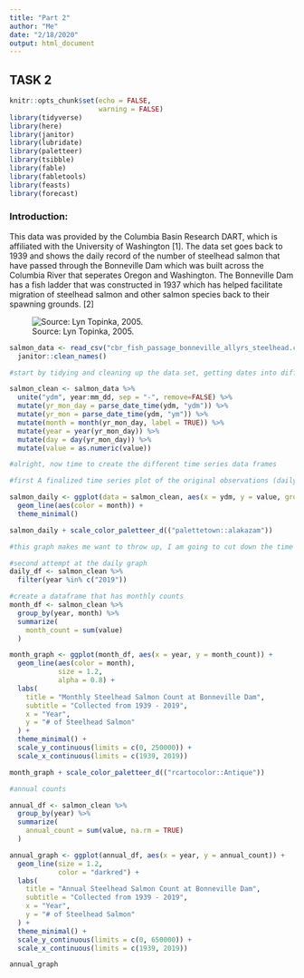 ---
title: "Part 2"
author: "Me"
date: "2/18/2020"
output: html_document
---
## **TASK 2**
```{r setup, include=FALSE}
knitr::opts_chunk$set(echo = FALSE,
                      warning = FALSE)
library(tidyverse)
library(here)
library(janitor)
library(lubridate)
library(paletteer)
library(tsibble)
library(fable)
library(fabletools)
library(feasts)
library(forecast)
```
### **Introduction:** 
This data was provided by the Columbia Basin Research DART, which is affiliated with the University of Washington [1]. The data set goes back to 1939 and shows the daily record of the number of steelhead salmon that have passed through the Bonneville Dam which was built across the Columbia River that seperates Oregon and Washington. The Bonneville Dam has a fish ladder that was constructed in 1937 which has helped facilitate migration of steelhead salmon and other salmon species back to their spawning grounds. [2]

![Source: Lyn Topinka, 2005.](bonneville_dam.jpg)

```{r, include=FALSE}
salmon_data <- read_csv("cbr_fish_passage_bonneville_allyrs_steelhead.csv") %>% 
  janitor::clean_names()
```

```{r}
#start by tidying and cleaning up the data set, getting dates into different columns, combing for one aggregate date column, and parsing out each column separately to work in tsibble with

salmon_clean <- salmon_data %>% 
  unite("ydm", year:mm_dd, sep = "-", remove=FALSE) %>% 
  mutate(yr_mon_day = parse_date_time(ydm, "ydm")) %>% 
  mutate(yr_mon = parse_date_time(ydm, "ym")) %>% 
  mutate(month = month(yr_mon_day, label = TRUE)) %>% 
  mutate(year = year(yr_mon_day)) %>% 
  mutate(day = day(yr_mon_day)) %>% 
  mutate(value = as.numeric(value)) 


```

```{r, include = FALSE}
#alright, now time to create the different time series data frames 

#first A finalized time series plot of the original observations (daily data)

salmon_daily <- ggplot(data = salmon_clean, aes(x = ydm, y = value, group = year)) +
  geom_line(aes(color = month)) + 
  theme_minimal()

salmon_daily + scale_color_paletteer_d(("palettetown::alakazam"))

#this graph makes me want to throw up, I am going to cut down the time frame 

```

```{r}
#second attempt at the daily graph
daily_df <- salmon_clean %>% 
  filter(year %in% c("2019"))
```


```{r}


#create a dataframe that has monthly counts
month_df <- salmon_clean %>% 
  group_by(year, month) %>% 
  summarize(
    month_count = sum(value)
  )

month_graph <- ggplot(month_df, aes(x = year, y = month_count)) +
  geom_line(aes(color = month),
            size = 1.2,
            alpha = 0.8) +
  labs(
    title = "Monthly Steelhead Salmon Count at Bonneville Dam",
    subtitle = "Collected from 1939 - 2019",
    x = "Year",
    y = "# of Steelhead Salmon"
  ) +
  theme_minimal() +
  scale_y_continuous(limits = c(0, 250000)) +
  scale_x_continuous(limits = c(1939, 2019))

month_graph + scale_color_paletteer_d(("rcartocolor::Antique"))

```

```{r}
#annual counts

annual_df <- salmon_clean %>% 
  group_by(year) %>% 
  summarize(
    annual_count = sum(value, na.rm = TRUE)
  )

annual_graph <- ggplot(annual_df, aes(x = year, y = annual_count)) +
  geom_line(size = 1.2,
            color = "darkred") +
  labs(
    title = "Annual Steelhead Salmon Count at Bonneville Dam",
    subtitle = "Collected from 1939 - 2019",
    x = "Year",
    y = "# of Steelhead Salmon"
  ) +
  theme_minimal() +
  scale_y_continuous(limits = c(0, 650000)) +
  scale_x_continuous(limits = c(1939, 2019))

annual_graph
```



